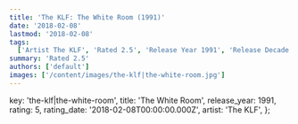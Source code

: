```yaml
---
title: 'The KLF: The White Room (1991)'
date: '2018-02-08'
lastmod: '2018-02-08'
tags:
  ['Artist The KLF', 'Rated 2.5', 'Release Year 1991', 'Release Decade 1990']
summary: 'Rated 2.5'
authors: ['default']
images: ['/content/images/the-klf|the-white-room.jpg']
---
```


  key: 'the-klf|the-white-room',
  title: 'The White Room',
  release_year: 1991,
  rating: 5,
  rating_date: '2018-02-08T00:00:00.000Z',
  artist: 'The KLF',
};

<MusicRating data={data} />
